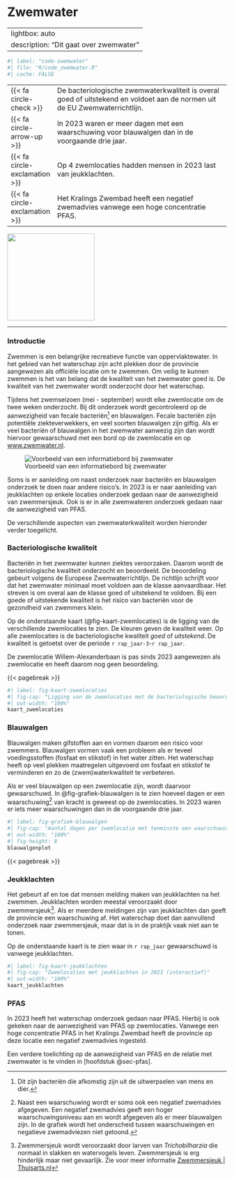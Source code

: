 # Zwemwater {#sec-zwemwater}

---
lightbox: auto
description: "Dit gaat over zwemwater"
---

```r
#| label: "code-zwemwater"
#| file: "R/code_zwemwater.R"
#| cache: FALSE

```

::: samenvatting
|                                          |                                                                                                                            |
|---|------------------------------------------------------------|
| [{{< fa circle-check >}}]{.blauw}        | De bacteriologische zwemwaterkwaliteit is overal goed of uitstekend en voldoet aan de normen uit de EU Zwemwaterrichtlijn. |
| [{{< fa circle-arrow-up >}}]{.oranje}    | In 2023 waren er meer dagen met een waarschuwing voor blauwalgen dan in de voorgaande drie jaar.                           |
| [{{< fa circle-exclamation >}}]{.oranje} | Op 4 zwemlocaties hadden mensen in 2023 last van jeukklachten.                                                             |
| [{{< fa circle-exclamation >}}]{.oranje} | Het Kralings Zwembad heeft een negatief zwemadvies vanwege een hoge concentratie PFAS.                                     |

::: aside
![](images%5Cvince_neutral2.svg){.nolightbox fig-align="center" width="200"}
:::
:::

------------------------------------------------------------------------

### Introductie {.unnumbered}

Zwemmen is een belangrijke recreatieve functie van oppervlaktewater. In het gebied van het waterschap zijn acht plekken door de provincie aangewezen als officiële locatie om te zwemmen. Om veilig te kunnen zwemmen is het van belang dat de kwaliteit van het zwemwater goed is. De kwaliteit van het zwemwater wordt onderzocht door het waterschap.

Tijdens het zwemseizoen (mei - september) wordt elke zwemlocatie om de twee weken onderzocht. Bij dit onderzoek wordt gecontroleerd op de aanwezigheid van fecale bacteriën[^04-zwemwater-1] en blauwalgen. Fecale bacteriën zijn potentiële ziekteverwekkers, en veel soorten blauwalgen zijn giftig. Als er veel bacteriën of blauwalgen in het zwemwater aanwezig zijn dan wordt hiervoor gewaarschuwd met een bord op de zwemlocatie en op [www.zwemwater.nl](www.zwemwater.nl).

[^04-zwemwater-1]: Dit zijn bacteriën die afkomstig zijn uit de uitwerpselen van mens en dier.

::: aside
![Voorbeeld van een informatiebord bij zwemwater](images/infobord_zwemwater.png)
:::

Soms is er aanleiding om naast onderzoek naar bacteriën en blauwalgen onderzoek te doen naar andere risico's. In 2023 is er naar aanleiding van jeukklachten op enkele locaties onderzoek gedaan naar de aanwezigheid van zwemmersjeuk. Ook is er in alle zwemwateren onderzoek gedaan naar de aanwezigheid van PFAS.

De verschillende aspecten van zwemwaterkwaliteit worden hieronder verder toegelicht.

### Bacteriologische kwaliteit {.unnumbered}

Bacteriën in het zwemwater kunnen ziektes veroorzaken. Daarom wordt de bacteriologische kwaliteit onderzocht en beoordeeld. De beoordeling gebeurt volgens de Europese Zwemwaterrichtlijn. De richtlijn schrijft voor dat het zwemwater minimaal moet voldoen aan de klasse aanvaardbaar. Het streven is om overal aan de klasse goed of uitstekend te voldoen. Bij een goede of uitstekende kwaliteit is het risico van bacteriën voor de gezondheid van zwemmers klein.

Op de onderstaande kaart (@fig-kaart-zwemlocaties) is de ligging van de verschillende zwemlocaties te zien. De kleuren geven de kwaliteit weer. Op alle zwemlocaties is de bacteriologische kwaliteit *goed* of *uitstekend*. De kwaliteit is getoetst over de periode `r rap_jaar-3`-`r rap_jaar`.

De zwemlocatie Willem-Alexanderbaan is pas sinds 2023 aangewezen als zwemlocatie en heeft daarom nog geen beoordeling.

{{< pagebreak >}}

```r
#| label: fig-kaart-zwemlocaties
#| fig-cap: "Ligging van de zwemlocaties met de bacteriologische beoordeling (interactief)"
#| out-width: "100%"
kaart_zwemlocaties
```

### Blauwalgen {.unnumbered}

Blauwalgen maken gifstoffen aan en vormen daarom een risico voor zwemmers. Blauwalgen vormen vaak een probleem als er teveel voedingsstoffen (fosfaat en stikstof) in het water zitten. Het waterschap heeft op veel plekken maatregelen uitgevoerd om fosfaat en stikstof te verminderen en zo de (zwem)waterkwaliteit te verbeteren.

Als er veel blauwalgen op een zwemlocatie zijn, wordt daarvoor gewaarschuwd. In @fig-grafiek-blauwalgen is te zien hoeveel dagen er een waarschuwing[^04-zwemwater-2] van kracht is geweest op de zwemlocaties. In 2023 waren er iets meer waarschuwingen dan in de voorgaande drie jaar.

[^04-zwemwater-2]: Naast een waarschuwing wordt er soms ook een negatief zwemadvies afgegeven. Een negatief zwemadvies geeft een hoger waarschuwingsniveau aan en wordt afgegeven als er meer blauwalgen zijn. In de grafiek wordt het onderscheid tussen waarschuwingen en negatieve zwemadviezen niet getoond.

```r
#| label: fig-grafiek-blauwalgen
#| fig-cap: "Aantal dagen per zwemlocatie met tenminste een waarschuwing voor blauwalg."
#| out-width: "100%"
#| fig-height: 8
blauwalgenplot

```

{{< pagebreak >}}

### Jeukklachten {.unnumbered}

Het gebeurt af en toe dat mensen melding maken van jeukklachten na het zwemmen. Jeukklachten worden meestal veroorzaakt door zwemmersjeuk[^04-zwemwater-3]. Als er meerdere meldingen zijn van jeukklachten dan geeft de provincie een waarschuwing af. Het waterschap doet dan aanvullend onderzoek naar zwemmersjeuk, maar dat is in de praktijk vaak niet aan te tonen.

[^04-zwemwater-3]: Zwemmersjeuk wordt veroorzaakt door larven van *Trichobilharzia* die normaal in slakken en watervogels leven. Zwemmersjeuk is erg hinderlijk maar niet gevaarlijk. Zie voor meer informatie [Zwemmersjeuk \| Thuisarts.nl](https://www.thuisarts.nl/zwemmersjeuk/ik-heb-zwemmersjeuk)

Op de onderstaande kaart is te zien waar in `r rap_jaar` gewaarschuwd is vanwege jeukklachten.

```r
#| label: fig-kaart-jeukklachten
#| fig-cap: "Zwemlocaties met jeukklachten in 2023 (interactief)"
#| out-width: "100%"
kaart_jeukklachten
```

### PFAS {.unnumbered}

In 2023 heeft het waterschap onderzoek gedaan naar PFAS. Hierbij is ook gekeken naar de aanwezigheid van PFAS op zwemlocaties. Vanwege een hoge concentratie PFAS in het Kralings Zwembad heeft de provincie op deze locatie een negatief zwemadvies ingesteld.

Een verdere toelichting op de aanwezigheid van PFAS en de relatie met zwemwater is te vinden in [hoofdstuk @sec-pfas].

